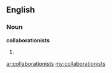 ==English==

===Noun===
'''collaborationists'''

# {{plural of|[[collaborationist]]}}

[[ar:collaborationists]]
[[my:collaborationists]]